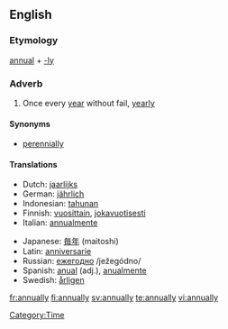 ==English==

===Etymology===
[[annual]] + [[-ly]]

===Adverb===
{{en-adv|-}}

# Once every [[year]] without fail, [[yearly]]

====Synonyms====
*[[perennially]]

====Translations====
{{top}}
*Dutch: [[jaarlijks]]
*German: [[jährlich]]
*Indonesian: [[tahun|tahunan]]
*Finnish: [[vuosittain]], [[jokavuotisesti]]
*Italian: [[annualmente]]
{{mid}}
*Japanese: [[毎年]] (maitoshi)
*Latin: [[anniversarie]]
*Russian: [[ежегодно]] /ježegódno/
*Spanish: [[anual]] (adj.), [[anualmente]]
*Swedish: [[årligen]]
{{bottom}}

[[Category:Time]]

[[fr:annually]]
[[fi:annually]]
[[sv:annually]]
[[te:annually]]
[[vi:annually]]